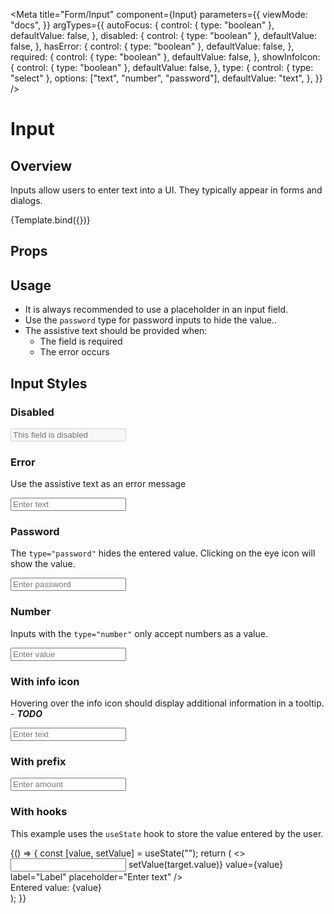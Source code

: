 

<Meta
  title="Form/Input"
  component={Input}
  parameters={{
    viewMode: "docs",
  }}
  argTypes={{
    autoFocus: {
      control: { type: "boolean" },
      defaultValue: false,
    },
    disabled: {
      control: { type: "boolean" },
      defaultValue: false,
    },
    hasError: {
      control: { type: "boolean" },
      defaultValue: false,
    },
    required: {
      control: { type: "boolean" },
      defaultValue: false,
    },
    showInfoIcon: {
      control: { type: "boolean" },
      defaultValue: false,
    },
    type: {
      control: { type: "select" },
      options: ["text", "number", "password"],
      defaultValue: "text",
    },
  }}
/>


# Input

## Overview

Inputs allow users to enter text into a UI. They typically appear in forms and dialogs.

<Canvas withSource="open">
  <Story
    name="Overview"
    args={{
      assistiveText: "Assistive Text",
      className: "custom-input",
      label: "Label",
      name: "input",
      placeholder: "Enter text",
    }}
  >
    {Template.bind({})}
  </Story>
</Canvas>

## Props

<ArgsTable story="Overview" />

## Usage

- It is always recommended to use a placeholder in an input field.
- Use the `password` type for password inputs to hide the value..
- The assistive text should be provided when:
  - The field is required
  - The error occurs

## Input Styles

### Disabled

<Canvas>
  <Story name="Disabled">
    <Input
      assistiveText="Disabled Input"
      disabled={true}
      label="Label"
      placeholder="This field is disabled"
    />
  </Story>
</Canvas>

### Error

Use the assistive text as an error message

<Canvas>
  <Story name="Error">
    <Input
      assistiveText="Error Message"
      hasError={true}
      label="Label"
      placeholder="Enter text"
    />
  </Story>
</Canvas>

### Password

The `type="password"` hides the entered value. Clicking on the eye icon will show the value.

<Canvas>
  <Story name="Password">
    <Input label="Label" type="password" placeholder="Enter password" />
  </Story>
</Canvas>

### Number

Inputs with the `type="number"` only accept numbers as a value.

<Canvas>
  <Story name="Number">
    <Input label="Label" type="number" placeholder="Enter value" />
  </Story>
</Canvas>

### With info icon

Hovering over the info icon should display additional information in a tooltip. - **_TODO_**

<Canvas>
  <Story name="With Info Icon">
    <Input label="Label" showInfoIcon placeholder="Enter text" />
  </Story>
</Canvas>

### With prefix

<Canvas>
  <Story name="With Prefix">
    <Input label="Label" placeholder="Enter amount" prefix="$" type="number" />
  </Story>
</Canvas>

### With hooks

This example uses the `useState` hook to store the value entered by the user.

<Canvas>
  <Story name="With hooks">
    {() => {
      const [value, setValue] = useState("");
      return (
        <>
          <Input
            onChange={({ target }) => setValue(target.value)}
            value={value}
            label="Label"
            placeholder="Enter text"
          />
          <div>Entered value: {value}</div>
        </>
      );
    }}
  </Story>
</Canvas>
